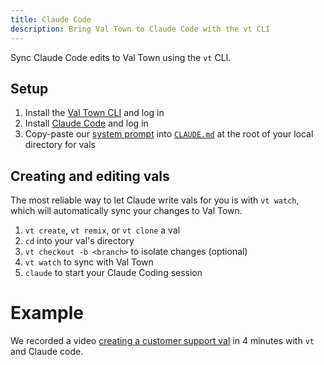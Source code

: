 ```yaml
---
title: Claude Code
description: Bring Val Town to Claude Code with the vt CLI
---
```


Sync Claude Code edits to Val Town using the `vt` CLI.

## Setup

1. Install the [Val Town CLI](https://github.com/val-town/vt) and log in
2. Install [Claude Code](https://docs.claude.com/en/docs/claude-code/quickstart) and log in
3. Copy-paste our [system prompt](https://www.val.town/x/valdottown/Townie/code/prompts/system_prompt.txt) into [`CLAUDE.md`](https://docs.claude.com/en/docs/claude-code/memory) at the root of your local directory for vals

## Creating and editing vals

The most reliable way to let Claude write vals for you is with `vt watch`, which will automatically sync your changes to Val Town.

1. `vt create`, `vt remix`, or `vt clone` a val
2. `cd` into your val's directory
3. `vt checkout -b <branch>` to isolate changes (optional)
4. `vt watch` to sync with Val Town
5. `claude` to start your Claude Coding session

# Example

We recorded a video [creating a customer support val](https://screen.studio/share/pYSiLKJU) in 4 minutes with `vt` and Claude code.
